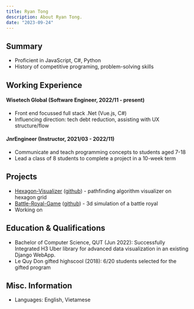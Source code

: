 ```yaml
---
title: Ryan Tong
description: About Ryan Tong.
date: "2023-09-24"
---
```


## Summary

- Proficient in JavaScript, C#, Python
- History of competitive programing, problem-solving skills

## Working Experience

#### Wisetech Global (Software Engineer, 2022/11 - present)

- Front end focussed full stack .Net (Vue.js, C#)
- Influencing direction: tech debt reduction, assisting with UX structure/flow

#### JnrEngineer (Instructor, 2021/03 - 2022/11)

- Communicate and teach programming concepts to students aged 7-18
- Lead a class of 8 students to complete a project in a 10-week term

## Projects

- [Hexagon-Visualizer](https://hexvisualizer.baotong.dev) ([github](https://github.com/tongxuanbao/hexagongrids-visualizer)) - pathfinding algorithm visualizer on hexagon grid
- [Battle-Royal-Game](https://www.youtube.com/watch?v=iXNu8gjXQ4Q) ([github](https://github.com/tongxuanbao/battle-royal-simulation)) - 3d simulation of a battle royal
- Working on

## Education & Qualifications

- Bachelor of Computer Science, QUT (Jun 2022): Successfully Integrated H3 Uber library for advanced data visualization in an existing Django WebApp.
- Le Quy Don gifted highscool (2018): 6/20 students selected for the gifted program

## Misc. Information

- Languages: English, Vietamese
